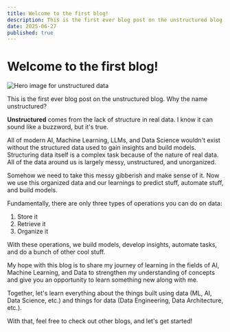 ```yaml
---
title: Welcome to the first blog!
description: This is the first ever blog post on the unstructured blog.
date: 2025-06-27
published: true
---
```


# Welcome to the first blog!

![Hero image for unstructured data](/blog/hello/hero.webp)

This is the first ever blog post on the unstructured blog. Why the name unstructured? 

**Unstructured** comes from the lack of structure in real data. I know it can sound like a buzzword, but it's true.

All of modern AI, Machine Learning, LLMs, and Data Science wouldn't exist without the structured data used to gain insights 
and build models. Structuring data itself is a complex task because of the nature of real data. All of the data around us is 
largely messy, unstructured, and unorganized. 

Somehow we need to take this messy gibberish and make sense of it. Now we use this organized data and our learnings 
to predict stuff, automate stuff, and build models. 

Fundamentally, there are only three types of operations you can do on data:
1. Store it
2. Retrieve it
3. Organize it

With these operations, we build models, develop insights, automate tasks, and do a bunch of other cool stuff. 

My hope with this blog is to share my journey of learning in the fields of AI, Machine Learning, and Data to strengthen my understanding
of concepts and give you an opportunity to learn something new along with me. 

Together, let's learn everything about the things built using data (ML, AI, Data Science, etc.) and things for data (Data Engineering, Data Architecture, etc.).

With that, feel free to check out other blogs, and let's get started!
